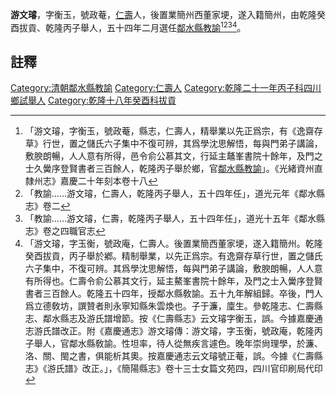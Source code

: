 {{明清人物信息框
| 姓名 =游文璿
| 最高職務 = [[四川|四川]][[鄰水縣|鄰水縣]][[教諭|教諭]]
| 國家 = 大清
| 籍貫 = [[仁寿县|仁壽]]
| 字號 =字衡玉，號政菴
| 出生日期 = ？年？月？日
| 逝世日期 = ？年？月？日
| 墓葬 = 
| 配偶 =  
| 親屬 = 曾祖、祖、父，母
| 出身 =乾隆癸酉拔貢、乾隆丙子舉人 
| 著作 =  
* 《逸齋存草》
}}
'''游文璿'''{{BD|？年||？年||}}，字衡玉，號政菴，[[仁寿县|仁壽]]人，後置業簡州西董家埂，遂入籍簡州，由乾隆癸酉拔貢、乾隆丙子舉人，五十四年二月選任[[鄰水縣|鄰水縣]][[教諭|教諭]]<ref>「游文璿，字衡玉，號政菴，縣志，仁壽人，精舉業以先正爲宗，有《逸齋存草》行世，置之儲氏六子集中不復可辨，其爲學沈思解悟，每與門弟子講論，敷腴朗暢，人人意有所得，邑令俞公慕其文，行延主鼇峯書院十餘年，及門之士久黌序登賢書者三百餘人，乾隆丙子舉於鄉，官[[鄰水縣|鄰水縣]][[教諭|教諭]]」。《光緒資州直隸州志》嘉慶二十年刻本卷十八</ref><ref>「教諭……游文璿，仁壽人，乾隆丙子舉人，五十四年任」，道光元年《鄰水縣志》卷二</ref><ref>「教諭……游文璿，仁壽，乾隆丙子舉人，五十四年任」，道光十五年《鄰水縣志》卷之四職官志</ref><ref>「游文璿，字玉衡，號政庵，仁壽人。後置業簡西董家埂，遂入籍簡州。乾隆癸酉拔貢，丙子舉於鄕。精制舉業，以先正爲宗。有逸齋存草行世，置之儲氏六子集中，不復可辨。其爲學沈思解悟，每與門弟子講論，敷腴朗暢，人人意有所得也。仁壽令俞公慕其文行，延主鰲峯書院十餘年，及門之士入黌序登賢書者三百餘人。乾隆五十四年，授鄰水縣敎諭。五十九年解組歸。卒後，門人爲立德敎坊，譔贊者則永寧知縣朱雲煥也。子于濂，廩生。參乾隆志、仁壽縣志、鄰水縣志及游氏譜增節。按《仁壽縣志》云文璿字衡玉，誤。今據嘉慶通志游氏譜改正。附《嘉慶通志》游文璿傳：游文璿，字玉衡，號政庵，乾隆丙子舉人，官鄰水縣敎諭。性坦率，待人從無疾言遽色。晚年崇尙理學，於濂、洛、關、閩之書，俱能析其奧。按嘉慶通志云文璿號正菴，誤。今據《仁壽縣志》《游氏譜》改正。」，《簡陽縣志》卷十三士女篇文苑四，四川官印刷局代印</ref>。
==註釋==
{{reflist}}
{{清朝人物小作品}}
[[Category:清朝鄰水縣教諭|Category:清朝鄰水縣教諭]]
[[Category:仁壽人|Category:仁壽人]]
[[Category:乾隆二十一年丙子科四川鄉試舉人|Category:乾隆二十一年丙子科四川鄉試舉人]]
[[Category:乾隆十八年癸酉科拔貢|Category:乾隆十八年癸酉科拔貢]]